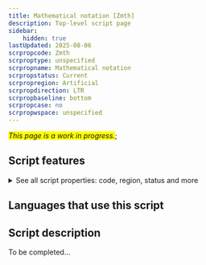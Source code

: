 ```yaml
---
title: Mathematical notation [Zmth]
description: Top-level script page
sidebar:
    hidden: true
lastUpdated: 2025-08-06
scrpropcode: Zmth
scrproptype: unspecified
scrpropname: Mathematical notation
scrpropstatus: Current
scrpropregion: Artificial
scrpropdirection: LTR
scrpropbaseline: bottom
scrpropcase: no
scrpropwspace: unspecified
---
```


<span style='background-color:yellow'>_This page is a work in progress._</span>;


## Script features

<details>
<summary> See all script properties: code, region, status and more</summary>
<ScriptInfo />
</details>

## Languages that use this script

<WsList script='Zmth' wsMax='5' />

## Script description

To be completed...

